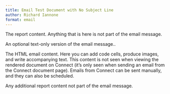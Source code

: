 ```yaml
---
title: Email Test Document with No Subject Line
author: Richard Iannone
format: email
---
```


The report content. Anything that is here is not part of the email message.

::: {.email}

::: {.email-text}
An optional text-only version of the email message..
:::

The HTML email content. Here you can add code cells, produce images, and write accompanying text.
This content is not seen when viewing the rendered document on Connect (it's only
seen when sending an email from the Connect document page). Emails from Connect
can be sent manually, and they can also be scheduled.

:::

Any additional report content not part of the email message.